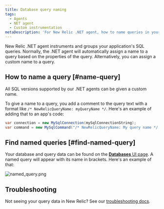 ```yaml
---
title: Database query naming
tags:
  - Agents
  - NET agent
  - Custom instrumentation
metaDescription: 'For New Relic .NET agent, how to name queries in your application.'
---
```



New Relic .NET agent instruments and groups your application's SQL queries. Normally, the .NET agent will automatically assign a name to a query based on the properties of the query. Alternatively, you can assign a custom name to a query.

## How to name a query [#name-query]

All SQL versions supported by our .NET agents can be given a custom name. 

To give a name to a query, you add a comment to the query text with a format like ```/* NewRelicQueryName: myQueryName */```. Here's an example of adding that to an app's code:

```cs
var connection = new MySqlConnection(mySqlConnectionString);
var command = new MySqlCommand("/* NewRelicQueryName: My query name */ SELECT date FROM dates", connection);
``` 

## Find named queries [#find-named-query]

Your database and query data can be found on the [**Databases** UI page](/docs/apm/apm-ui-pages/monitoring/databases-page-view-operations-throughput-response-time). A named query will appear with its name in brackets. Here's an example of that:

<img
  title="named_query.png"
  alt="named_query.png"
  src={apmScreenshotShowingWhereYouWouldSeeaCustomQueryName}
/>

## Troubleshooting
Not seeing your query data in New Relic? See our <a href="/docs/apm/agents/net-agent/troubleshooting/no-data-appears-net">troubleshooting docs</a>.
